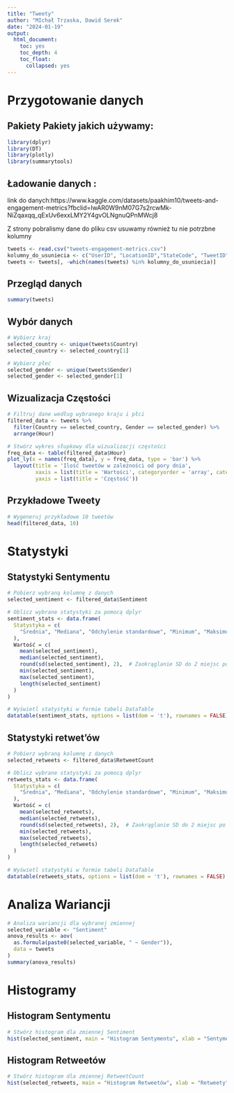 ```yaml
---
title: "Tweety"
author: "MIchał Trzaska, Dawid Serek"
date: "2024-01-19"
output: 
  html_document:
    toc: yes
    toc_depth: 4
    toc_float:
      collapsed: yes
---
```



# Przygotowanie danych

## Pakiety Pakiety jakich używamy:

```r
library(dplyr)
library(DT)
library(plotly)
library(summarytools)
```

## Ładowanie danych :

link do danych:https://www.kaggle.com/datasets/paakhim10/tweets-and-engagement-metrics?fbclid=IwAR0W9nM07G7s2rcwMk-NiZqaxqq_qExUv6exxLMY2Y4gvOLNgnuQPnMWcj8

Z strony pobralismy dane do pliku csv usuwamy również tu nie potrzbne kolumny
```r
tweets <- read.csv("tweets-engagement-metrics.csv")
kolumny_do_usuniecia <- c("UserID", "LocationID","StateCode", "TweetID")
tweets <- tweets[, -which(names(tweets) %in% kolumny_do_usuniecia)]
```


## Przegląd danych

```r
summary(tweets)

```

## Wybór danych

```r
# Wybierz kraj
selected_country <- unique(tweets$Country)
selected_country <- selected_country[1]

# Wybierz płeć
selected_gender <- unique(tweets$Gender)
selected_gender <- selected_gender[1]

```

## Wizualizacja Częstości
```r
# Filtruj dane według wybranego kraju i płci
filtered_data <- tweets %>%
  filter(Country == selected_country, Gender == selected_gender) %>%
  arrange(Hour)

# Stwórz wykres słupkowy dla wizualizacji częstości
freq_data <- table(filtered_data$Hour)  
plot_ly(x = names(freq_data), y = freq_data, type = 'bar') %>%
  layout(title = 'Ilość tweetów w zależności od pory dnia',
         xaxis = list(title = 'Wartości', categoryorder = 'array', categoryarray = 1),
         yaxis = list(title = 'Częstość'))

```

## Przykładowe Tweety
```r
# Wygeneruj przykładowe 10 tweetów
head(filtered_data, 10)

```

# Statystyki

## Statystyki Sentymentu
```r
# Pobierz wybraną kolumnę z danych
selected_sentiment <- filtered_data$Sentiment

# Oblicz wybrane statystyki za pomocą dplyr
sentiment_stats <- data.frame(
  Statystyka = c(
    "Średnia", "Mediana", "Odchylenie standardowe", "Minimum", "Maksimum", "n"
  ),
  Wartość = c(
    mean(selected_sentiment),
    median(selected_sentiment),
    round(sd(selected_sentiment), 2),  # Zaokrąglanie SD do 2 miejsc po przecinku
    min(selected_sentiment),
    max(selected_sentiment),
    length(selected_sentiment)
  )
)

# Wyświetl statystyki w formie tabeli DataTable
datatable(sentiment_stats, options = list(dom = 't'), rownames = FALSE)

```


## Statystyki retwet'ów
```r
# Pobierz wybraną kolumnę z danych
selected_retweets <- filtered_data$RetweetCount

# Oblicz wybrane statystyki za pomocą dplyr
retweets_stats <- data.frame(
  Statystyka = c(
    "Średnia", "Mediana", "Odchylenie standardowe", "Minimum", "Maksimum", "n"
  ),
  Wartość = c(
    mean(selected_retweets),
    median(selected_retweets),
    round(sd(selected_retweets), 2),  # Zaokrąglanie SD do 2 miejsc po przecinku
    min(selected_retweets),
    max(selected_retweets),
    length(selected_retweets)
  )
)

# Wyświetl statystyki w formie tabeli DataTable
datatable(retweets_stats, options = list(dom = 't'), rownames = FALSE)

```

# Analiza Wariancji
```r
# Analiza wariancji dla wybranej zmiennej
selected_variable <- "Sentiment"
anova_results <- aov(
  as.formula(paste0(selected_variable, " ~ Gender")), 
  data = tweets
)
summary(anova_results)

```


# Histogramy

## Histogram Sentymentu
```r
# Stwórz histogram dla zmiennej Sentiment
hist(selected_sentiment, main = "Histogram Sentymentu", xlab = "Sentyment", col = "lightblue", border = "black")

```

## Histogram Retweetów
```r
# Stwórz histogram dla zmiennej RetweetCount
hist(selected_retweets, main = "Histogram Retweetów", xlab = "Retweety", col = "lightgreen", border = "black")

```

